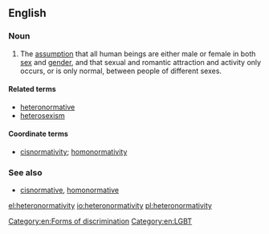 ==English==

===Noun===
{{en-noun|heteronormativities}}

# The [[assumption]] that all human beings are either male or female in both [[sex]] and [[gender]], and that sexual and romantic attraction and activity only occurs, or is only normal, between people of different sexes.

====Related terms====
* [[heteronormative]]
* [[heterosexism]]

====Coordinate terms====
* [[cisnormativity]]; [[homonormativity]]

===See also===
* [[cisnormative]], [[homonormative]]

[[Category:en:Forms of discrimination]]
[[Category:en:LGBT]]

[[el:heteronormativity]]
[[io:heteronormativity]]
[[pl:heteronormativity]]